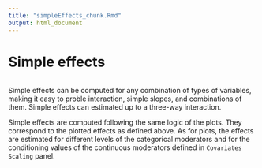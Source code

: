```yaml
---
title: "simpleEffects_chunk.Rmd"
output: html_document
---
```


# Simple effects

<img src="commons/pics/simple.png" class="img-responsive" alt="">

Simple effects can be computed for any combination of types of variables, 
making it easy to proble interaction, simple slopes, and combinations of them. Simple effects can estimated  up to a three-way interaction.

Simple effects are computed following the same logic of the plots. They correspond to the plotted effects as defined above. As for plots, the effects are estimated for different levels of the categorical moderators and for the conditioning values of the continuous moderators defined in `Covariates Scaling` panel.

